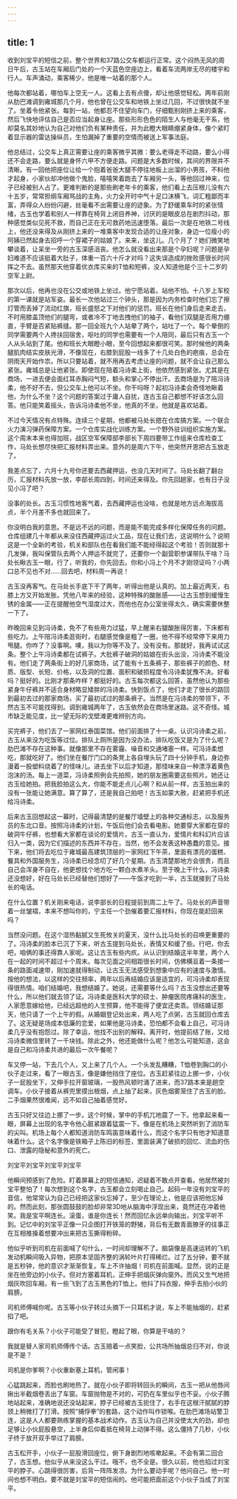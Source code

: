 ```yaml
---
---
---
```

title: 1
---




收到刘宝平的短信之前，整个世界和37路公交车都运行正常。这个闷热无风的周日午后，古玉站在车厢后门处的一个天蓝色空座边上，看着车流两岸无尽的楼宇和行人。车声涌动，乘客稀少，他是唯一站着的那个人。

他每次都站着，哪怕车上空无一人。这看上去有点傻，却让他感觉轻松。两年前刚从肋巴滩调到雍城那几个月，他也曾在公交车和地铁上坐过几回，不过很快就不坐了。坐着令他紧张。每到一站，他都忍不住望向车门，仔细甄别刚挤上来的乘客，然后飞快地评估自己是否应当起身让座。那些形形色色的陌生人与他毫无干系，他却莫名其妙地认为自己对他们负有某种责任，并为此瞪大眼睛绷紧身体，像个紧盯着显示器的雷达操纵员，生怕漏掉了重要的空情而被送上军事法庭。

他总结过，公交车上真正需要让座的乘客微乎其微：要么老得走不动路，要么小得还不会走路，要么就是身怀六甲不方便走路。问题是大多数时候，其间的界限并不清晰。有一回他把座位让给一个抱着爸爸大腿不停往地板上出溜的小男孩，不料他才起身，小家伙却冲他做个鬼脸，嘻嘻笑着跑去了车厢另一头，等他回过神来，位子已经被别人占了。更难判断的是那些刷老年卡的乘客，他们看上去压根儿没有六十五岁，常常担纲车厢骂战的主角，火力全开时中气十足口沫横飞，词汇粗鄙而丰富，弄得众人纷纷闪避，丝毫看不出需要让座的迹象。为了舒缓乘车时的紧张情绪，古玉也学着和别人一样靠在椅背上闭目养神，讨厌的是眼皮总在剧烈抖动，那种感觉类似见死不救，而自己正在无可救药地迅速堕落。最后一次是在地铁二号线上，他还没来得及从刚挤上来的一堆乘客中发现合适的让座对象，身边一位瘦小的阿姨已然起身去招呼一个穿裙子的姑娘了。来来，坐这儿。几个月了？她们微笑地攀谈着，让呆坐一旁的古玉深感沮丧。他怎么就没看出来那是个孕妇呢？问题是孕妇难道不应该挺着大肚子，体重一百六十斤才对吗？这失误造成的挫败感很长时间挥之不去。虽然那天他穿着优衣库买来的T恤和短裤，没人知道他是个三十二岁的空军上尉。

那次以后，他再也没在公交或地铁上坐过。他宁愿站着。站他不怕。十八岁上军校的第一课就是站军姿。最长一次他站过三个钟头，那是因为内务检查时他们忘了擦灯管而丢掉了流动红旗，班长盛怒之下对他们的惩罚。班长在他们身后走来走去，不时用膝盖顶他们的腿弯，或者冷不丁地去拽他们的袖子，看他们双腿是否用力绷直，手臂是否紧贴裤缝。那一回全班九个人站晕了两个，站吐了一个。每个晕倒的同学需要两个人搀扶回宿舍，呕吐的同学也需要有一个人陪同，最后只有古玉一个人从头站到了尾。他和班长大眼瞪小眼，至今回想起来都很可笑。那时候他的两条腿肌肉结实皮肤光滑，不像现在，右膝到屁股一线多了十几处白色的疤痕，总会在阴雨天开始作祟。所以只要站着，就不用再去考虑让座的问题，就不会让自己那么紧张。雍城总是让他紧张。即使现在陪着冯诗柔上街，他依然感到紧张。尤其是在商场，一进去便会面红耳赤胸闷气短，额头和掌心不停出汗。去商场是为了陪冯诗柔，他不好不去，但公交车上他可以不坐。你干吗呀？起初冯诗柔会奇怪地瞅着他，为什么不坐？这个问题的答案过于庸人自扰，连古玉自己都想不好该怎么回答。他只能笑着摇头，告诉冯诗柔他不坐，他真的不坐，他就是喜欢站着。

不过今天情况有点特殊。连续三个星期，他都被马处长摁在仓库搞方案。一个联合火力演习弹药保障方案。一个仓库实战化训练方案。一个野外驻训组织实施方案。这个周末本来也得加班，战区空军保障部李部长下周四要带工作组来仓库检查工作，马处长想尽快把汇报材料弄出来。意外的是周六下午，他突然开恩把古玉放走了。

我差点忘了，六月十九号你还要去西藏押运，也没几天时间了。马处长翻了翻台历，汇报材料先放一放，李部长周四到，时间还来得及。你先回趟家，也有日子没见小冯了吧？

没事的处长。古玉习惯性地客气着，去西藏押运也没啥，也就是地方远点海拔高点，半个月差不多也就回来了。

你没明白我的意思。不是远不远的问题，而是能不能完成多样化保障任务的问题。仓库组建几十年都从来没往西藏押运过火工品，现在让我们去，这说明什么？说明这是一个全新的考验，机关和部队也在看我们能不能经得起这个考验！否则就那十几发弹，我叫保管队去两个人押运不就完了，还要你一个副营职参谋带队干啥？马处长瞅古玉一眼，行了，听我的，你先回去。你和小冯上个月不才刚领证吗？小两口总不见也不对……回去吧，材料周一再说！

古玉没再客气。在马处长手底下干了两年，听得出他是认真的。加上最近两天，右膝上方又开始发胀。凭他八年来的经验，这种特殊的酸胀感——让古玉想到缓慢生锈的金属——正在提醒他空气湿度过大，而他也在办公室坐得太久，确实需要休整一下了。

昨晚回来见到冯诗柔，免不了有些用力过猛，早上醒来右腿酸胀得厉害，下床都有些吃力。上午陪冯诗柔逛街时，右腿感觉像是粗了一圈，他不得不经常停下来用力甩腿。你咋了？没事啊。噢，我以为你等不及了。没有没有。那就好，我再试试这条。整个上午冯诗柔都在试裤子。大批裤子破洞的姑娘在街头出没，冯诗柔不能没有。他们走了两条街上的好几家商场，试了能有十五条裤子，那些裤子的颜色、材质、版型、长短、价格，以及洞的位置、面积和破损程度令冯诗柔犹豫不决。好看吗？挺好的。比刚才那条咋样？都挺好的。古玉每次都这么回答，虽然他认为那些紧身牛仔裤并不适合身材略显矮胖的冯诗柔。快到饭点了，他们才走了很长的路回到最初去过的那家商场，买了最初试过的那条裤子。当然是在冯诗柔的带领下，不然古玉不可能找得到。调到雍城两年了，古玉依然会在商场里迷路。这不奇怪。城市缺乏能见度，比一望无际的戈壁滩更难辨别方向。

买完裤子，他们去了一家网红泰国菜馆。他们前面排了十一桌。认识冯诗柔之前，古玉从来没为吃饭等过位。排队上厕所是因为没办法，排队吃饭又是为了什么呢？肋巴滩不存在这种事。就像那里不存在雾霾、噪音和交通堵塞一样。可冯诗柔想吃，那就吃好了。他们坐在餐厅门口的条凳上各自埋头玩了四十分钟手机，身边弥漫着一股塑料烧着了的怪味儿。进去坐下以后才知道，那怪味来自一种漂浮着黄色泡沫的汤。每上一道菜，冯诗柔照例会先拍照，她的朋友圈需要这些照片。她还让古玉给她拍。把我脸拍这么大，你能不能走点儿心啊？和从前一样，古玉拍出来的没有一张能让她满意。算了算了，还是我自己拍吧！古玉如蒙大赦，赶紧把手机还给冯诗柔。

后来古玉回想起这一幕时，记得最清楚的是餐厅墙壁上的各种交通标志，以及服务员的东北口音。按照冯诗柔的计划，午饭后他们会去看电影。她要穿大家都在穿的破洞牛仔裤，也想看大家都在谈论的爱情片。古玉一直认为，爱情片和科幻片应该归入一类，因为它们描述的东西并不存在，当然，他不会发表这种愚蠢的意见。接下来，他们将去吃位于雍城最高建筑顶层的一家网红下午茶，里面有漂亮的蛋糕、餐具和外国服务生，冯诗柔已经念叨了好几个星期。古玉清楚那地方会很贵，而且自己会浑身不自在，他更想找个地方吃一颗白水煮羊头。至于晚上干什么，冯诗柔还没想好，好在马处长已经替他们想好了——午饭才吃到一半，古玉就接到了马处长的电话。

在什么位置？机关刚来电话，说李部长的日程提前到周二上午了。马处长的声音带着一丝皱褶，本来不想叫你的，宁主任一个劲催着要汇报材料，你现在能赶回来吗？

当然没问题。在这个湿热黏腻又生死攸关的夏天，没什么比马处长的召唤更重要的了。冯诗柔的脸本已沉了下来，听古玉提到马处长，表情又和缓了些。行吧，你去吧，咱俩的事还得靠人家呢。这让古玉有些内疚。从认识到结婚这半年里，两个人在一起的时间不超过十个周末。每次见面之间相距很长时间，仿佛横亘着一条接一条的路面减速带，刚加速就得制动，让古玉无法感受到想象中应有的速度与激情。按他的想法，以这样的交往频率，两年以后再结婚应该是适宜的，可冯诗柔却表现得很热情。咱们结婚吧，我想结婚了。她说，还需要等什么吗？古玉没想出还要等什么，所以他们就去领了证。冯诗柔是医科大学的硕士、肿瘤医院疼痛科的医生，人家愿意嫁给他，已经远超他的人生预算，他不能得了便宜还卖乖。领结婚证那天，他只请了一个上午的假。从婚姻登记处出来，两人吃了点粥，古玉就回仓库去了。这无疑是场成本低廉的恋爱，如果他是冯诗柔，恐怕都不会看上自己，可冯诗柔几乎没有抱怨过。除了幸运，他找不出别的解释。离开时，他提前结了账，又给冯诗柔微信里转了一千块钱。除此之外，他还能做什么呢？他怎么可能知道，这会是自己和冯诗柔共进的最后一次午餐呢？

车又停一站，下去几个人，又上来了几个人。一个头发乱糟糟，T恤卷到胸口的小伙子走过来，看了一眼古玉，像是嫌他挡住了座位。古玉赶紧往边上挪一步，小伙子一屁股坐下，又伸手拉开窗玻璃，一股热风顿时涌了进来，而37路本来是趟空调车。小伙子接着从裤兜里摸出根烟，点上抽了起来，灰色烟雾笼住了古玉的脸。二手烟果然很难闻，远不如自己抽着感觉好。

古玉只好又往边上挪了一步。这个时候，掌中的手机兀地震了一下。他拿起来看一眼，屏幕上出现的名字令他心脏紧跟着猛震一下。像是在机场上突然听到了消防车的尖叫。机场上每个人都知道消防车鸣笛意味着什么，而这个名字只有他才知道意味着什么。这个名字像是铁箱子上陈旧的标签，里面装满了破损的回忆、流血的伤口、泄露的隐秘和意外的死亡。

刘宝平刘宝平刘宝平刘宝平

他瞬间预感到了危险。盯着屏幕上的短信通知，迟疑着不敢点开查看。他居然被刘宝平整怕了！每次想到这个名字，古玉都会立刻喝止自己。起码一年没有刘宝平的音信，他常常认为自己已经把这家伙忘掉了，至少在理论上，他是应该把他忘掉的。然而此刻，那张圆鼓鼓的脸却非常3D地从脑海中浮现出来，竟然还在冲着他笑。我是宝平啊连长。滚蛋，谁是你连长！然而回忆永远单向输出，刘宝平听不到。记忆中的刘宝平正像一只企图打开铁笼的野猪，背后有无数青面獠牙的往事正在互相推搡着想要冲出来把古玉撕得粉碎。

他似乎听到司机在前面喊了句什么，一时间却理解不了。脑袋像是高速运转的飞机发动机瞬间吸入异物，把原本坚固齐整的涡轮叶片打得稀烂。过了五分钟，要不就是五秒钟，他的意识才渐渐恢复。车上不许抽烟！司机在前面喊。显然，说的正是坐在他旁边的小伙子。但对方塞着耳机，正伸手把烟灰弹向窗外。而风又生气地把烟灰吹回车厢，有一些飞到了古玉黑色的T恤上。他抖了抖衣服，伸手去拍小伙的肩膀。

司机师傅喊你呢。古玉等小伙子转过头摘下一只耳机才说，车上不能抽烟的，赶紧掐了吧。

跟你有毛关系？小伙子可能受了冒犯，瞪起了眼，你算是干啥的？

我就是替人家司机师傅传个话。古玉赔着一点笑脸，公共场所抽烟总归不对，你说是不是？

司机是你爹啊？小伙重新塞上耳机，管闲事！

心猛跳起来，而脸也刷地热了。就在小伙子即将转回头的瞬间，古玉一把从他唇间揪出半截烟卷丢出了车窗。车窗抛物是不对的，可扔在车里似乎也不妥。小伙子腾地站起来，准确地说还没站起来，脖子已经被古玉扼住了，右手在这根汗腻腻的脖颈上稍微打了打滑。按照“捕俘拳”的套路，这个动作叫作锁喉。在肋巴滩场站警卫连，这是人人都要熟练掌握的基本战术动作。古玉认为自己并没使太大的劲，却也足够让小伙屁股悬空，上半身后仰着抵在椅背上动弹不得。这么僵持了几秒，小伙子终于放开双手举过了肩膀。

古玉松开手，小伙子一屁股滑回座位，俯下身剧烈地咳嗽起来。不会有第二回合了，古玉想。他似乎从来没这么干过。哦不，也不全是。很久以前，他也掐过刘宝平的脖子。心跳得很厉害，后背一阵阵发凉。为什么要动手呢？他问自己。他一时间也想不明白。要不就是刘宝平的短信闹的。他可能把面前这个小伙子当成了刘宝平。